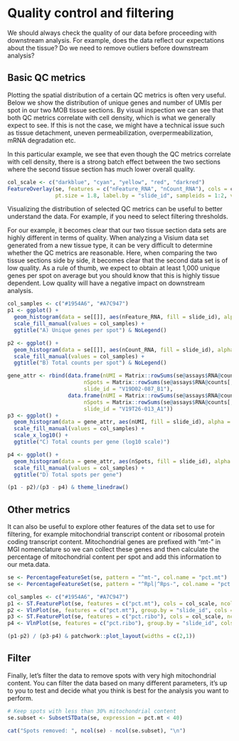 # Quality control and filtering

We should always check the quality of our data before proceeding with downstream analysis. For example, does the data reflect our expectations about the tissue? Do we need to remove outliers before downstream analysis?

## Basic QC metrics

Plotting the spatial distribution of a certain QC metrics is often very useful. Below we show the distribution of unique genes and number of UMIs per spot in our two MOB tissue sections. By visual inspection we can see that both QC metrics correlate with cell density, which is what we generally expect to see. If this is not the case, we might have a technical issue such as tissue detachment, uneven permeabilization, overpermeabilization, mRNA degradation etc.

In this particular example, we see that even though the QC metrics correlate with cell density, there is a strong batch effect between the two sections where the second tissue section has much lower overall quality.

```r

col_scale <- c("darkblue", "cyan", "yellow", "red", "darkred")
FeatureOverlay(se, features = c("nFeature_RNA", "nCount_RNA"), cols = col_scale, ncols = 2, 
               pt.size = 1.8, label.by = "slide_id", sampleids = 1:2, value.scale = "all")

```
  
Visualizing the distribution of selected QC metrics can be useful to better understand the data. For example, if you need to select filtering thresholds.

For our example, it becomes clear that our two tissue section data sets are highly different in terms of quality. When analyzing a Visium data set generated from a new tissue type, it can be very difficult to determine whether the QC metrics are reasonable. Here, when comparing the two tissue sections side by side, it becomes clear that the second data set is of low quality. As a rule of thumb, we expect to obtain at least 1,000 unique genes per spot on average but you should know that this is highly tissue dependent. Low quality will have a negative impact on downstream analysis.

```r

col_samples <- c("#1954A6", "#A7C947")
p1 <- ggplot() +
  geom_histogram(data = se[[]], aes(nFeature_RNA, fill = slide_id), alpha = 0.6, bins = 50, position = "identity") +
  scale_fill_manual(values = col_samples) +
  ggtitle("A) Unique genes per spot") & NoLegend()

p2 <- ggplot() +
  geom_histogram(data = se[[]], aes(nCount_RNA, fill = slide_id), alpha = 0.6, bins = 50, position = "identity") +
  scale_fill_manual(values = col_samples) +
  ggtitle("B) Total counts per spot") & NoLegend()

gene_attr <- rbind(data.frame(nUMI = Matrix::rowSums(se@assays$RNA@counts[, se$slide_id == "V19D02-087_B1"]), 
                        nSpots = Matrix::rowSums(se@assays$RNA@counts[, se$slide_id == "V19D02-087_B1"] > 0),
                        slide_id = "V19D02-087_B1"),
                   data.frame(nUMI = Matrix::rowSums(se@assays$RNA@counts[, se$slide_id == "V19T26-013_A1"]), 
                        nSpots = Matrix::rowSums(se@assays$RNA@counts[, se$slide_id == "V19T26-013_A1"] > 0),
                        slide_id = "V19T26-013_A1"))
p3 <- ggplot() +
  geom_histogram(data = gene_attr, aes(nUMI, fill = slide_id), alpha = 0.6, bins = 50, position = "identity") +
  scale_fill_manual(values = col_samples) +
  scale_x_log10() +
  ggtitle("C) Total counts per gene (log10 scale)")

p4 <- ggplot() +
  geom_histogram(data = gene_attr, aes(nSpots, fill = slide_id), alpha = 0.6,  bins = 50, position = "identity") +
  scale_fill_manual(values = col_samples) +
  ggtitle("D) Total spots per gene")

(p1 - p2)/(p3 - p4) & theme_linedraw()
```

## Other metrics
  
It can also be useful to explore other features of the data set to use for filtering, for example mitochondrial transcript content or ribosomal protein coding transcript content. Mitochondrial genes are prefixed with “mt-” in MGI nomenclature so we can collect these genes and then calculate the percentage of mitochondrial content per spot and add this information to our meta.data.  

```r
se <- PercentageFeatureSet(se, pattern = "^mt-", col.name = "pct.mt")
se <- PercentageFeatureSet(se, pattern = "^Rpl|^Rps-", col.name = "pct.ribo")

col_samples <- c("#1954A6", "#A7C947")
p1 <- ST.FeaturePlot(se, features = c("pct.mt"), cols = col_scale, ncol = 2, pt.size = 1.5, show.sb = FALSE, label.by = "slide_id")
p2 <- VlnPlot(se, features = c("pct.mt"), group.by = "slide_id", cols = col_samples) & NoLegend()
p3 <- ST.FeaturePlot(se, features = c("pct.ribo"), cols = col_scale, ncol = 2, pt.size = 1.5, show.sb = FALSE, label.by = "slide_id")
p4 <- VlnPlot(se, features = c("pct.ribo"), group.by = "slide_id", cols = col_samples) & NoLegend()

(p1-p2) / (p3-p4) & patchwork::plot_layout(widths = c(2,1))
```
  
## Filter

Finally, let's filter the data to remove spots with very high mitochondrial content. You can filter the data based on many different parameters, it's up to you to test and decide what you think is best for the analysis you want to perform.  
  
```r
# Keep spots with less than 30% mitochondrial content
se.subset <- SubsetSTData(se, expression = pct.mt < 40)

cat("Spots removed: ", ncol(se) - ncol(se.subset), "\n")
```
